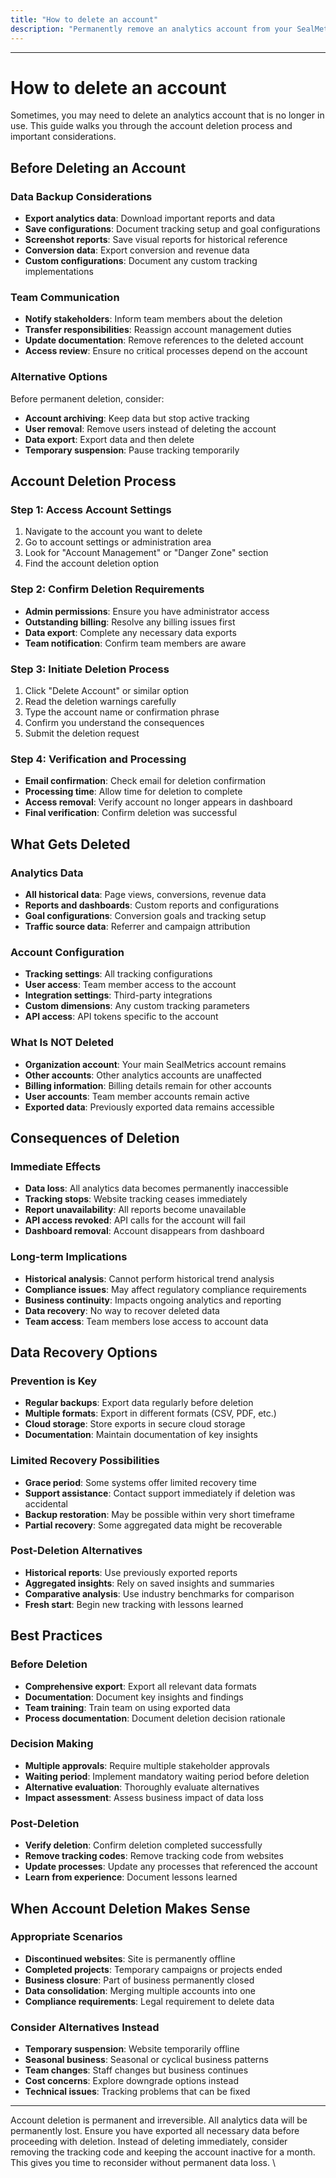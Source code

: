 ```yaml
---
title: "How to delete an account"
description: "Permanently remove an analytics account from your SealMetrics organization"
---
```


---

# How to delete an account

Sometimes, you may need to delete an analytics account that is no longer in use. This guide walks you through the account deletion process and important considerations.

## Before Deleting an Account

### Data Backup Considerations

- **Export analytics data**: Download important reports and data
- **Save configurations**: Document tracking setup and goal configurations
- **Screenshot reports**: Save visual reports for historical reference
- **Conversion data**: Export conversion and revenue data
- **Custom configurations**: Document any custom tracking implementations

### Team Communication

- **Notify stakeholders**: Inform team members about the deletion
- **Transfer responsibilities**: Reassign account management duties
- **Update documentation**: Remove references to the deleted account
- **Access review**: Ensure no critical processes depend on the account

### Alternative Options

Before permanent deletion, consider:

- **Account archiving**: Keep data but stop active tracking
- **User removal**: Remove users instead of deleting the account
- **Data export**: Export data and then delete
- **Temporary suspension**: Pause tracking temporarily

## Account Deletion Process

### Step 1: Access Account Settings

1. Navigate to the account you want to delete
2. Go to account settings or administration area
3. Look for "Account Management" or "Danger Zone" section
4. Find the account deletion option

### Step 2: Confirm Deletion Requirements

- **Admin permissions**: Ensure you have administrator access
- **Outstanding billing**: Resolve any billing issues first
- **Data export**: Complete any necessary data exports
- **Team notification**: Confirm team members are aware

### Step 3: Initiate Deletion Process

1. Click "Delete Account" or similar option
2. Read the deletion warnings carefully
3. Type the account name or confirmation phrase
4. Confirm you understand the consequences
5. Submit the deletion request

### Step 4: Verification and Processing

- **Email confirmation**: Check email for deletion confirmation
- **Processing time**: Allow time for deletion to complete
- **Access removal**: Verify account no longer appears in dashboard
- **Final verification**: Confirm deletion was successful

## What Gets Deleted

### Analytics Data

- **All historical data**: Page views, conversions, revenue data
- **Reports and dashboards**: Custom reports and configurations
- **Goal configurations**: Conversion goals and tracking setup
- **Traffic source data**: Referrer and campaign attribution

### Account Configuration

- **Tracking settings**: All tracking configurations
- **User access**: Team member access to the account
- **Integration settings**: Third-party integrations
- **Custom dimensions**: Any custom tracking parameters
- **API access**: API tokens specific to the account

### What Is NOT Deleted

- **Organization account**: Your main SealMetrics account remains
- **Other accounts**: Other analytics accounts are unaffected
- **Billing information**: Billing details remain for other accounts
- **User accounts**: Team member accounts remain active
- **Exported data**: Previously exported data remains accessible

## Consequences of Deletion

### Immediate Effects

- **Data loss**: All analytics data becomes permanently inaccessible
- **Tracking stops**: Website tracking ceases immediately
- **Report unavailability**: All reports become unavailable
- **API access revoked**: API calls for the account will fail
- **Dashboard removal**: Account disappears from dashboard

### Long-term Implications

- **Historical analysis**: Cannot perform historical trend analysis
- **Compliance issues**: May affect regulatory compliance requirements
- **Business continuity**: Impacts ongoing analytics and reporting
- **Data recovery**: No way to recover deleted data
- **Team access**: Team members lose access to account data

## Data Recovery Options

### Prevention is Key

- **Regular backups**: Export data regularly before deletion
- **Multiple formats**: Export in different formats (CSV, PDF, etc.)
- **Cloud storage**: Store exports in secure cloud storage
- **Documentation**: Maintain documentation of key insights

### Limited Recovery Possibilities

- **Grace period**: Some systems offer limited recovery time
- **Support assistance**: Contact support immediately if deletion was accidental
- **Backup restoration**: May be possible within very short timeframe
- **Partial recovery**: Some aggregated data might be recoverable

### Post-Deletion Alternatives

- **Historical reports**: Use previously exported reports
- **Aggregated insights**: Rely on saved insights and summaries
- **Comparative analysis**: Use industry benchmarks for comparison
- **Fresh start**: Begin new tracking with lessons learned

## Best Practices

### Before Deletion

- **Comprehensive export**: Export all relevant data formats
- **Documentation**: Document key insights and findings
- **Team training**: Train team on using exported data
- **Process documentation**: Document deletion decision rationale

### Decision Making

- **Multiple approvals**: Require multiple stakeholder approvals
- **Waiting period**: Implement mandatory waiting period before deletion
- **Alternative evaluation**: Thoroughly evaluate alternatives
- **Impact assessment**: Assess business impact of data loss

### Post-Deletion

- **Verify deletion**: Confirm deletion completed successfully
- **Remove tracking codes**: Remove tracking code from websites
- **Update processes**: Update any processes that referenced the account
- **Learn from experience**: Document lessons learned

## When Account Deletion Makes Sense

### Appropriate Scenarios

- **Discontinued websites**: Site is permanently offline
- **Completed projects**: Temporary campaigns or projects ended
- **Business closure**: Part of business permanently closed
- **Data consolidation**: Merging multiple accounts into one
- **Compliance requirements**: Legal requirement to delete data

### Consider Alternatives Instead

- **Temporary suspension**: Website temporarily offline
- **Seasonal business**: Seasonal or cyclical business patterns
- **Team changes**: Staff changes but business continues
- **Cost concerns**: Explore downgrade options instead
- **Technical issues**: Tracking problems that can be fixed

---

<Note>
  Account deletion is permanent and irreversible. All analytics data will be permanently lost. Ensure you have exported all necessary data before proceeding with deletion.
</Note>

<Tip>
  Instead of deleting immediately, consider removing the tracking code and keeping the account inactive for a month. This gives you time to reconsider without permanent data loss. \</Note\>
</Tip>